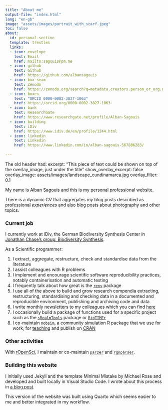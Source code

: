 ```yaml
---
title: "About me"
output-file: "index.html"
lang: "en-gb"
image: "assets/images/portrait_with_scarf.jpeg"
toc: false
about:
  id: personal-section
  template: trestles
  links:
  - icon: envelope
    text: Email
    href: mailto:sagouis@pm.me
  - icon: github
    text: Github
    href: https://github.com/albansagouis
  - icon: box-seam
    text: Zenodo
    href: https://zenodo.org/search?q=metadata.creators.person_or_org.name%3A%22Sagouis%2C%20Alban%22&l=list&p=1&s=10&sort=bestmatch
  - icon: boxes
    text: "ORCID 0000-0002-3827-1063"
    href: https://orcid.org/0000-0002-3827-1063
  - icon: bank
    text: ResearchGate
    href: https://www.researchgate.net/profile/Alban-Sagouis
  - icon: building
    text: iDiv
    href: https://www.idiv.de/en/profile/1244.html
  - icon: linkedin
    text: Linkedin
    href: https://www.linkedin.com/in/alban-sagouis-567886283/
      
---
```



The old header had:
    excerpt: "This piece of text could be shown on top of the overlay_image, just under the title"
    show_overlay_excerpt: false
    overlay_image: assets/images/landscape_cundinamarca.jpg
    overlay_filter: 0.1

:::{#personal-section}

My name is Alban Sagouis and this is my personal professional website.

There is a dynamic CV that aggregates my blog posts described as professional *experiences* and also blog posts about photography and other topics.

### Current job

I currently work at iDiv, the German Biodiversity Synthesis Center in [Jonathan Chase's group: Biodiversity Synthesis](https://www.idiv.de/en/groups-and-people/core-groups/synthesis.html).

As a Scientific programmer:

1.  I extract, aggregate, restructure, check and standardise data from the literature
2.  I assist colleagues with R problems
3.  I implement and encourage scientific software reproducibility practices, notably containerisation and automatic testing
4.  I frequently talk about how great is the [`renv`](https://rstudio.github.io/renv/index.html) package
5.  I use all of the above to build and grow research compendia extracting, restructuring, standardising and checking data in a documented and reproducible environment, publishing and archiving code and data
6.  I write monthly newsletters to my colleagues which you can find [here](posts/tech-news/2023-07-21-tech-news-1/index.qmd)
7.  I occasionally build a package of functions used for a specific project such as the [`sRealmTools`](https://github.com/sRealmWG/sRealmTools) package or [`BioTIMEr`](https://github.com/bioTIMEHub/BioTIMEr)
8.  I co-maintain [`mobsim`](https://github.com/MoBiodiv/mobsim), a community simulation R package that we use for work, for [teaching](https://github.com/chase-lab/biodiv-patterns-course-2024/tree/main/week%202/3%20-%20Wednesday) and publish on [CRAN](https://cran.r-project.org/package=mobsim)

:::

### Other activities

With [rOpenSci](https://ropensci.org), I maintain or co-maintain [`parzer`](https://docs.ropensci.org/parzer/) and [`rgnparser`](https://docs.ropensci.org/rgnparser/).

### Building this website

I initially used Jekyll and the template Minimal Mistake by Michael Rose and
developed and built locally in Visual Studio Code. I wrote about this process in
[a blog post](posts/2024-01-10-website-building-1/index.qmd). 

This version of the website was built using Quarto which seems easier to me and 
better integrated in my workflow.

